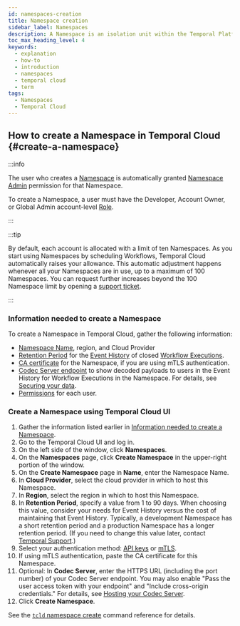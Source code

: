 ```yaml
---
id: namespaces-creation
title: Namespace creation
sidebar_label: Namespaces
description: A Namespace is an isolation unit within the Temporal Platform, providing security boundaries, Workflow management, unique identifiers, and gRPC endpoints in Temporal Cloud.
toc_max_heading_level: 4
keywords:
  - explanation
  - how-to
  - introduction
  - namespaces
  - temporal cloud
  - term
tags:
  - Namespaces
  - Temporal Cloud
---
```


## How to create a Namespace in Temporal Cloud {#create-a-namespace}

:::info

The user who creates a [Namespace](/namespaces) is automatically granted [Namespace Admin](/cloud/users#namespace-level-permissions) permission for that Namespace.

To create a Namespace, a user must have the Developer, Account Owner, or Global Admin account-level [Role](/cloud/users#account-level-roles).

:::

:::tip

By default, each account is allocated with a limit of ten Namespaces.
As you start using Namespaces by scheduling Workflows, Temporal Cloud automatically raises your allowance.
This automatic adjustment happens whenever all your Namespaces are in use, up to a maximum of 100 Namespaces.
You can request further increases beyond the 100 Namespace limit by opening a [support ticket](/cloud/support#support-ticket).

:::

### Information needed to create a Namespace

To create a Namespace in Temporal Cloud, gather the following information:

- [Namespace Name](/cloud/namespaces#temporal-cloud-namespace-name), region, and Cloud Provider
- [Retention Period](/temporal-service/temporal-server#retention-period) for the [Event History](/workflow-execution/event#event-history) of closed [Workflow Executions](/workflow-execution).
- [CA certificate](/cloud/certificates#certificate-requirements) for the Namespace, if you are using mTLS authentication.
- [Codec Server endpoint](/production-deployment/data-encryption#set-your-codec-server-endpoints-with-web-ui-and-cli) to show decoded payloads to users in the Event History for Workflow Executions in the Namespace. For details, see [Securing your data](/production-deployment/data-encryption).
- [Permissions](/cloud/users#namespace-level-permissions) for each user.

<Tabs>

<TabItem value="namespace-webui" label="Web UI">

### Create a Namespace using Temporal Cloud UI

1. Gather the information listed earlier in [Information needed to create a Namespace](#information-needed-to-create-a-namespace).
1. Go to the Temporal Cloud UI and log in.
1. On the left side of the window, click **Namespaces**.
1. On the **Namespaces** page, click **Create Namespace** in the upper-right portion of the window.
1. On the **Create Namespace** page in **Name**, enter the Namespace Name.
1. In **Cloud Provider**, select the cloud provider in which to host this Namespace.
1. In **Region**, select the region in which to host this Namespace.
1. In **Retention Period**, specify a value from 1 to 90 days.
   When choosing this value, consider your needs for Event History versus the cost of maintaining that Event History.
   Typically, a development Namespace has a short retention period and a production Namespace has a longer retention period.
   (If you need to change this value later, contact [Temporal Support](/cloud/support#support-ticket).)
1. Select your authentication method: [API keys](/cloud/api-keys) or [mTLS](/cloud/certificates).
1. If using mTLS authentication, paste the CA certificate for this Namespace.
1. Optional: In **Codec Server**, enter the HTTPS URL (including the port number) of your Codec Server endpoint.
   You may also enable "Pass the user access token with your endpoint" and "Include cross-origin credentials."
   For details, see [Hosting your Codec Server](/production-deployment/data-encryption#set-your-codec-server-endpoints-with-web-ui-and-cli).
1. Click **Create Namespace**.

</TabItem>

<TabItem value="namespace-tcld" label="tcld">

See the [`tcld` namespace create](/cloud/tcld/namespace/#create) command reference for details.

</TabItem>

</Tabs>
